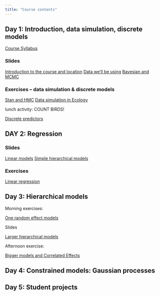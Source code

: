 ```yaml
---
title: "Course contents"
---
```


## Day 1: Introduction, data simulation, discrete models

[Course Syllabus](PlanDeCoursBIO709.pdf)

### Slides

[Introduction to the course and location](slides/00_Introduction)
[Data we'll be using](slides/01_Data)
[Bayesian and MCMC](slides/02_Bayesian)

### Exercises -- data simulation & discrete models

[Stan and HMC](slides/03_Stan)
[Data simulation in Ecology](topics/01_simulation)

lunch activity: COUNT BIRDS!

[Discrete predictors](topics/discrete_predictor)

## DAY 2: Regression

### Slides

[Linear models](slides/04_Linear_model)
[Simple hierarchical models](slides/06_Simple_hierarchical_model)

### Exercises

[Linear regression](topics/02_regression)

## Day 3: Hierarchical models

Morning exercises:

[One random effect models](topics/03_one_random_effect)

Slides 

[Larger hierarchical models](slides/08_Complex_hierarchical_model)

Afternoon exercise:

[Bigger models and Correlated Effects](topics/correlated_effects)

## Day 4: Constrained models: Gaussian processes


## Day 5: Student projects 

